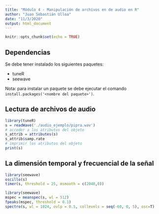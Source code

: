 ```yaml
---
title: "Módulo 4 - Manipulación de archivos en de audio en R"
author: "Juan Sebastián Ulloa"
date: "11/3/2020"
output: html_document
---
```


```r
knitr::opts_chunk$set(echo = TRUE)
```
## Dependencias

Se debe tener instalado los siguientes paquetes:

- tuneR
- seewave

Nota: para instalar un paquete se debe ejecutar el comando `install.packages('<nombre del paquete>')`.

## Lectura de archivos de audio

```r
library(tuneR)
s = readWave('./audio_ejemplo/pipra.wav')
# acceder a los atributos del objeto
s_attrib = attributes(s)  
s_attrib$samp.rate
# imprimir los atributos del objeto
print(s)
```

## La dimensión temporal y frecuencial de la señal

```r
library(seewave)
oscillo(s)
timer(s, threshold = 25, msmooth = c(2048,0))
```

```r
library(seewave)
mspec = meanspec(s, wl = 512)
fpeaks(mspec, threshold = 0.1)
spectro(s, wl = 1024, ovlp = 0.5, collevels = seq(-60, 0, 5), osc=T)
```
